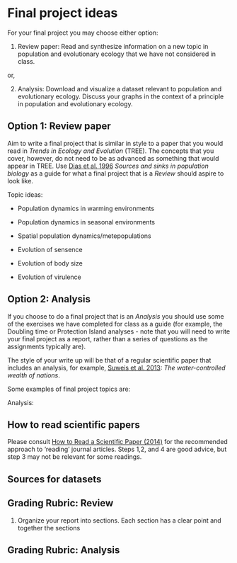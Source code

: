 # Final project ideas

For your final project you may choose either option:

1. Review paper: Read and synthesize information on a new topic in population and evolutionary ecology that we have not considered in class.

or,

2. Analysis: Download and visualize a dataset relevant to population and evolutionary ecology. Discuss your graphs in the context of a principle in population and evolutionary ecology.

## Option 1: Review paper

Aim to write a final project that is similar in style to a paper that you would read in _Trends in Ecology and Evolution_ (TREE). The concepts that you cover, however, do not need to be as advanced as something that would appear in TREE. Use [Dias et al. 1996](https://www-sciencedirect-com.qe2a-proxy.mun.ca/science/article/pii/0169534796100379?via%3Dihub) _Sources and sinks in population biology_ as a guide for what a final project that is a _Review_ should aspire to look like. 

Topic ideas:

- Population dynamics in warming environments

- Population dynamics in seasonal environments

- Spatial population dynamics/metepopulations

- Evolution of sensence

- Evolution of body size

- Evolution of virulence

## Option 2: Analysis
If you choose to do a final project that is an _Analysis_ you should use some of the exercises we have completed for class as a guide (for example, the Doubling time or Protection Island analyses - note that you will need to write your final project as a report, rather than a series of questions as the assignments typically are).

The style of your write up will be that of a regular scientific paper that includes an analysis, for example, [Suweis et al. 2013](https://www.pnas.org/content/110/11/4230): _The water-controlled wealth of nations_.



Some examples of final project topics are:



Analysis:

## How to read scientific papers
Please consult [How to Read a Scientific Paper (2014)](https://www.research4life.org/blog/how-to-read-a-scientific-paper/) for the recommended approach to ‘reading’ journal articles. Steps 1,2, and 4 are good advice, but step 3 may not be relevant for some readings.

## Sources for datasets

## Grading Rubric: Review


1. Organize your report into sections. Each section has a clear point and together the sections 

## Grading Rubric: Analysis
